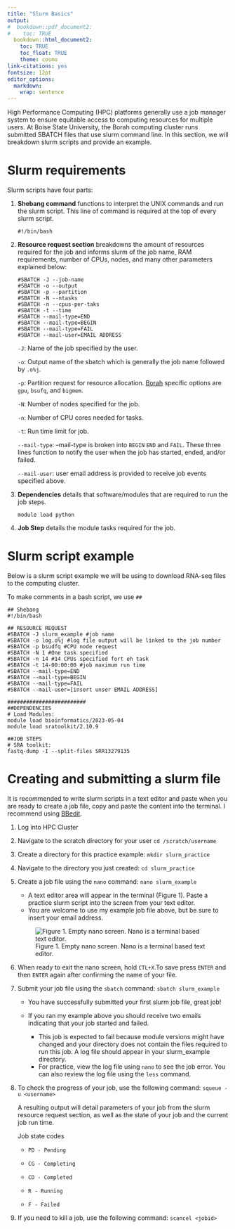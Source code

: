 ```yaml
---
title: "Slurm Basics"
output:
#  bookdown::pdf_document2:
#    toc: TRUE
  bookdown::html_document2: 
    toc: TRUE
    toc_float: TRUE
    theme: cosmo
link-citations: yes
fontsize: 12pt
editor_options: 
  markdown: 
    wrap: sentence
---
```


High Performance Computing (HPC) platforms generally use a job manager system to ensure equitable access to computing resources for multiple users.
At Boise State University, the Borah computing cluster runs submitted SBATCH files that use slurm command line.
In this section, we will breakdown slurm scripts and provide an example.

# Slurm requirements

Slurm scripts have four parts:

1.  **Shebang command** functions to interpret the UNIX commands and run the slurm script.
    This line of command is required at the top of every slurm script.

    `#!/bin/bash`

2.  **Resource request section** breakdowns the amount of resources required for the job and informs slurm of the job name, RAM requirements, number of CPUs, nodes, and many other parameters explained below:

    ```         
    #SBATCH -J --job-name
    #SBATCH -o --output 
    #SBATCH -p --partition
    #SBATCH -N --ntasks
    #SBATCH -n --cpus-per-taks
    #SBATCH -t --time
    #SBATCH --mail-type=END
    #SBATCH --mail-type=BEGIN
    #SBATCH --mail-type=FAIL
    #SBATCH --mail-user=EMAIL ADDRESS
    ```

    `-J`: Name of the job specified by the user.

    `-o`: Output name of the sbatch which is generally the job name followed by `.o%j`.

    `-p`: Partition request for resource allocation.
    [Borah](https://www.boisestate.edu/rcs/cluster-guides/scheduling-a-job/) specific options are `gpu`, `bsufq`, and `bigmem`.

    `-N`: Number of nodes specified for the job.

    `-n`: Number of CPU cores needed for tasks.

    `-t`: Run time limit for job.

    `--mail-type`: --mail-type is broken into `BEGIN` `END` and `FAIL`.
    These three lines function to notify the user when the job has started, ended, and/or failed.

    `--mail-user`: user email address is provided to receive job events specified above.

3.  **Dependencies** details that software/modules that are required to run the job steps.

    `module load python`

4.  **Job Step** details the module tasks required for the job.

# Slurm script example

Below is a slurm script example we will be using to download RNA-seq files to the computing cluster.

To make comments in a bash script, we use `##`

```         
## Shebang
#!/bin/bash

## RESOURCE REQUEST
#SBATCH -J slurm_example #job name
#SBATCH -o log.o%j #log file output will be linked to the job number
#SBATCH -p bsudfq #CPU node request
#SBATCH -N 1 #One task specified
#SBATCH -n 14 #14 CPUs specified fort eh task
#SBATCH -t 14-00:00:00 #job maximum run time
#SBATCH --mail-type=END
#SBATCH --mail-type=BEGIN
#SBATCH --mail-type=FAIL
#SBATCH --mail-user=[insert unser EMAIL ADDRESS]

#########################
##DEPENDENCIES
# Load Modules: 
module load bioinformatics/2023-05-04
module load sratoolkit/2.10.9

##JOB STEPS
# SRA toolkit:
fastq-dump -I --split-files SRR13279135
```

# Creating and submitting a slurm file

It is recommended to write slurm scripts in a text editor and paste when you are ready to create a job file, copy and paste the content into the terminal.
I recommend using [BBedit](https://www.barebones.com/products/bbedit/).

1.  Log into HPC Cluster

2.  Navigate to the scratch directory for your user `cd /scratch/username`

3.  Create a directory for this practice example: `mkdir slurm_practice`

4.  Navigate to the directory you just created: `cd slurm_practice`

5.  Create a job file using the `nano` command: `nano slurm_example`

    -   A text editor area will appear in the terminal (Figure 1). Paste a practice slurm script into the screen from your text editor.
    -   You are welcome to use my example job file above, but be sure to insert your email address.

    ![Figure 1. Empty nano screen. Nano is a terminal based text editor.](images/Figure_nano_screen.jpg)

6.  When ready to exit the nano screen, hold `CTL+X`.To save press `ENTER` and then `ENTER` again after confirming the name of your file.

7.  Submit your job file using the `sbatch` command: `sbatch slurm_example`

    -   You have successfully submitted your first slurm job file, great job!

    -   If you ran my example above you should receive two emails indicating that your job started and failed.

        -   This job is expected to fail because module versions might have changed and your directory does not contain the files required to run this job. A log file should appear in your slurm_example directory.
        -   For practice, view the log file using `nano` to see the job error. You can also review the log file using the `less` command.

8.  To check the progress of your job, use the following command: `squeue - u <username>`

    A resulting output will detail parameters of your job from the slurm resource request section, as well as the state of your job and the current job run time.

    Job state codes

    -   `PD - Pending`

    -   `CG - Completing`

    -   `CD - Completed`

    -   `R - Running`

    -   `F - Failed`

9.  If you need to kill a job, use the following command: `scancel <jobid>`
